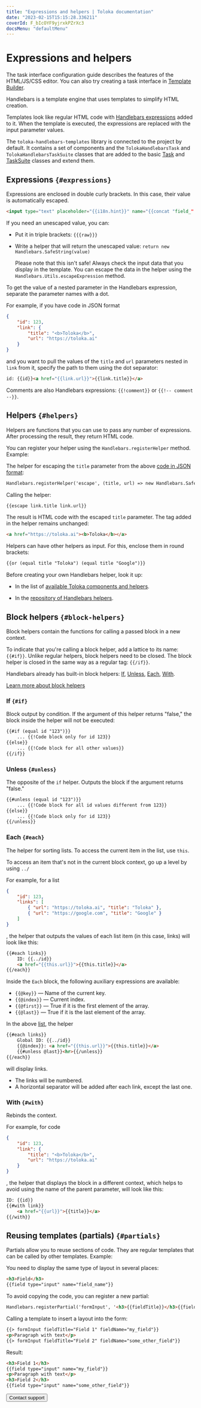 ```yaml
---
title: "Expressions and helpers | Toloka documentation"
date: "2023-02-15T15:15:28.336211"
coverId: F_bIcOYF9yjrxkPZrXc3
docsMenu: "defaultMenu"
---
```



# Expressions and helpers

<Note mode="note" title="Note">

The task interface configuration guide describes the features of the HTML/JS/CSS editor. You can also try creating a task interface in [Template Builder](/docs/template-builder/reference/).

</Note>

Handlebars is a template engine that uses templates to simplify HTML creation.

Templates look like regular HTML code with [Handlebars expressions](#expressions) added to it. When the template is executed, the expressions are replaced with the input parameter values.

The `toloka-handlebars-templates` library is connected to the project by default. It contains a set of components and the `TolokaHandlebarsTask` and `TolokaHandlebarsTaskSuite` classes that are added to the basic [Task](/docs/guide/js/task) and [TaskSuite](/docs/guide/js/tasksuite) classes and extend them.

## Expressions `{#expressions}`
Expressions are enclosed in double curly brackets. In this case, their value is automatically escaped.

```html
<input type="text" placeholder="{{i18n.hint}}" name="{{concat "field_" name}}" value="{{value}}">
```

If you need an unescaped value, you can:

- Put it in triple brackets: `{{{raw}}}`

- Write a helper that will return the unescaped value: `return new Handlebars.SafeString(value)`

    <Note mode="warning" title="Warning">

    Please note that this isn't safe! Always check the input data that you display in the template. You can escape the data in the helper using the `Handlebars.Utils.escapeExpression` method.

    </Note>

To get the value of a nested parameter in the Handlebars expression, separate the parameter names with a dot.

For example, if you have code in JSON format

```json
{
    "id": 123,
    "link": {
        "title": "<b>Toloka</b>",
        "url": "https://toloka.ai"
    }
}
```

and you want to pull the values of the `title` and `url` parameters nested in `link` from it, specify the path to them using the dot separator:

```html
id: {{id}}<a href="{{link.url}}">{{link.title}}</a>
```

Comments are also Handlebars expressions: `{{!comment}}` or `{{!-- comment --}}`.

## Helpers `{#helpers}`
Helpers are functions that you can use to pass any number of expressions. After processing the result, they return HTML code.

You can register your helper using the `Handlebars.registerHelper` method. Example:

The helper for escaping the `title` parameter from the above [code in JSON format](#expressions):

```html
Handlebars.registerHelper('escape', (title, url) => new Handlebars.SafeString(`<a href="${Handlebars.escapeExpression(url)}">${Handlebars.escapeExpression(title)}</a>`));
```

Calling the helper:

```html
{{escape link.title link.url}}
```

The result is HTML code with the escaped `title` parameter. The tag added in the helper remains unchanged:

```html
<a href="https://toloka.ai"><b>Toloka</b></a>
```

Helpers can have other helpers as input. For this, enclose them in round brackets:

```html
{{or (equal title "Toloka") (equal title "Google")}}
```

<Note mode="note" title="Note">

Before creating your own Handlebars helper, look it up:

- In the list of [available Toloka components and helpers](/docs/guide/t-components).

- In the [repository of Handlebars helpers](https://github.com/helpers/handlebars-helpers).

</Note>

## Block helpers `{#block-helpers}`

Block helpers contain the functions for calling a passed block in a new context.

To indicate that you're calling a block helper, add a lattice to its name: `{{#if}}`. Unlike regular helpers, block helpers need to be closed. The block helper is closed in the same way as a regular tag: `{{/if}}`.

Handlebars already has built-in block helpers: [If](#if), [Unless](#unless), [Each](#each), [With](#with).

[Learn more about block helpers](https://handlebarsjs.com/guide/block-helpers.html#the-with-helper)

### If `{#if}`
Block output by condition. If the argument of this helper returns "false," the block inside the helper will not be executed:

```html
{{#if (equal id "123")}}
    ... {{!Code block only for id 123}}
{{else}}
    ... {{!Code block for all other values}}
{{/if}}
```

### Unless `{#unless}`
The opposite of the `if` helper. Outputs the block if the argument returns "false."

```html
{{#unless (equal id "123")}}
    ... {{!Code block for all id values different from 123}}
{{else}}
    ... {{!Code block only for id 123}}
{{/unless}}
```

### Each `{#each}`
The helper for sorting lists. To access the current item in the list, use `this`.

<Note mode="note" title="Note">

To access an item that's not in the current block context, go up a level by using `../`

</Note>

For example, for a list

```json
{
    "id": 123,
    "links": [
        { "url": "https://toloka.ai", "title": "Toloka" },
        { "url": "https://google.com", "title": "Google" }
    ]
}
```

, the helper that outputs the values of each list item (in this case, links) will look like this:

```html
{{#each links}}
    ID: {{../id}}
    <a href="{{this.url}}">{{this.title}}</a>
{{/each}}
```

Inside the `Each` block, the following auxiliary expressions are available:

- `{{@key}}` — Name of the current key.
- `{{@index}}` — Current index.
- `{{@first}}` — True if it is the first element of the array.
- `{{@last}}` — True if it is the last element of the array.

In the above [list](#each), the helper

```html
{{#each links}}
    Global ID: {{../id}}
    {{@index}}: <a href="{{this.url}}">{{this.title}}</a>
    {{#unless @last}}<hr>{{/unless}}
{{/each}}
```

will display links.

- The links will be numbered.
- A horizontal separator will be added after each link, except the last one.

### With `{#with}`
Rebinds the context.

For example, for code

```json
{
    "id": 123,
    "link": {
        "title": "<b>Toloka</b>",
        "url": "https://toloka.ai"
    }
}
```

, the helper that displays the block in a different context, which helps to avoid using the name of the parent parameter, will look like this:

```html
ID: {{id}}
{{#with link}}
    <a href="{{url}}">{{title}}</a>
{{/with}}
```

## Reusing templates (partials) `{#partials}`
Partials allow you to reuse sections of code. They are regular templates that can be called by other templates. Example:

You need to display the same type of layout in several places:

```html
<h3>Field</h3>
{{field type="input" name="field_name"}}
```

To avoid copying the code, you can register a new partial:

```html
Handlebars.registerPartial('formInput', '<h3>{{fieldTitle}}</h3>{{field type="input" name=fieldName}}');
```

Calling a template to insert a layout into the form:

```html
{{> formInput fieldTitle="Field 1" fieldName="my_field"}}
<p>Paragraph with text</p>
{{> formInput fieldTitle="Field 2" fieldName="some_other_field"}}
```

Result:

```html
<h3>Field 1</h3>
{{field type="input" name="my_field"}}
<p>Paragraph with text</p>
<h3>Field 2</h3>
{{field type="input" name="some_other_field"}}
```

<Button view="defaultInverse" size="l" type="link" url="/docs/guide/troubleshooting/support?form-source=guide-t-components-handlebars">Contact support</Button>
